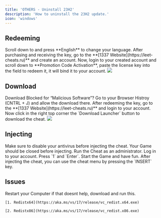 ```yaml
---
title: 'OTHERS - Uninstall 23H2'
description: 'How to uninstall the 23H2 update.'
icon: 'windows'
---
```


## Redeeming

<Info>
  Scroll down to and press **English** to change your language.
</Info>

<Steps>
  <Step title="First Step">
    After purchasing and receiving the key, go to the **[1337 Website](https://leet-cheats.ru)** and create an account.
  </Step>
  <Step title="Second Step">
    Now, login to your created account and scroll down to **Promotion Code Activation**, paste the license key into the field to redeem it, it will bind it to your account.
  </Step>
</Steps>

<Frame>
  <img src="/images/redeem_key.png" />
</Frame>


## Download

<Info>
  Download Blocked for “Malicious Software”? Go to your Browser Histroy (CNTRL + J) and allow the download there.
</Info>

<Steps>
  <Step title="First Step">
    After redeeming the key, go to the **[1337 Website](https://leet-cheats.ru)** and login to your account.
  </Step>
  <Step title="Second Step">
    Now click in the right top corner the `Download Launcher` button to download the cheat.
  </Step>
</Steps>

<Frame>
<img src="/images/dl_launcher.png" />
</Frame>


## Injecting

<Info>
  Make sure to disable your antivirus before injecting the cheat.
</Info>

<Warning>
  Your Game should be closed before injecting.
</Warning>


<Steps>
  <Step title="First Step">
    Run the Cheat as an administrator.
  </Step>
  <Step title="Second Step">
    Log in to your account.
  </Step>
  <Step title="Third Step">
    Press `1` and `Enter`.
  </Step>
  <Step title="Fourth Step">
    Start the Game and have fun.
  </Step>
</Steps>

<Tip>
  After injecting the cheat, you can use the cheat menu by pressing the `INSERT` key.
</Tip>


## Issues

<AccordionGroup>
  <Accordion title="Restart your Computer">
    Restart your Computer if that doesnt help, download and run this.

    [1. Redistx64](https://aka.ms/vs/17/release/vc_redist.x64.exe)

    [2. Redistx86](https://aka.ms/vs/17/release/vc_redist.x86.exe)

  </Accordion>
</AccordionGroup>
